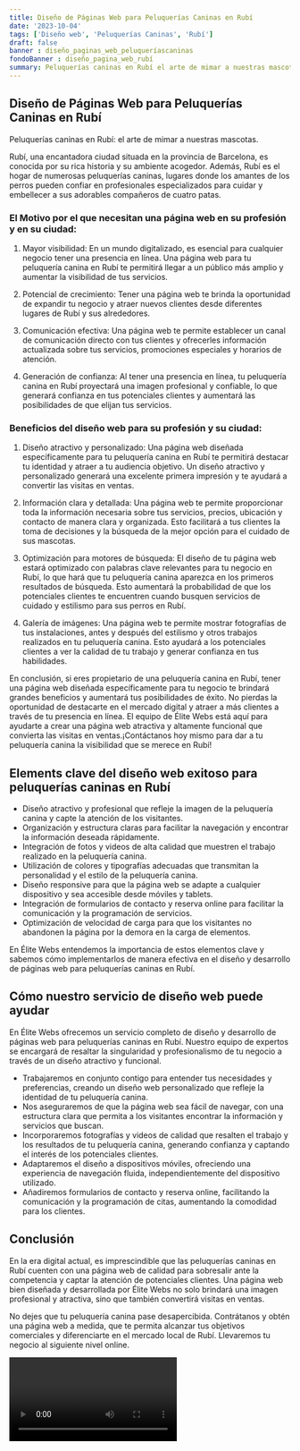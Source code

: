 ```yaml
---
title: Diseño de Páginas Web para Peluquerías Caninas en Rubí
date: '2023-10-04'
tags: ['Diseño web', 'Peluquerías Caninas', 'Rubí']
draft: false
banner : diseño_paginas_web_peluqueríascaninas
fondoBanner : diseño_pagina_web_rubí
summary: Peluquerías caninas en Rubí el arte de mimar a nuestras mascotas.
---
```


## Diseño de Páginas Web para Peluquerías Caninas en Rubí

Peluquerías caninas en Rubí: el arte de mimar a nuestras mascotas.

Rubí, una encantadora ciudad situada en la provincia de Barcelona, es conocida por su rica historia y su ambiente acogedor. Además, Rubí es el hogar de numerosas peluquerías caninas, lugares donde los amantes de los perros pueden confiar en profesionales especializados para cuidar y embellecer a sus adorables compañeros de cuatro patas.

### El Motivo por el que necesitan una página web en su profesión y en su ciudad:

1. Mayor visibilidad: En un mundo digitalizado, es esencial para cualquier negocio tener una presencia en línea. Una página web para tu peluquería canina en Rubí te permitirá llegar a un público más amplio y aumentar la visibilidad de tus servicios.

2. Potencial de crecimiento: Tener una página web te brinda la oportunidad de expandir tu negocio y atraer nuevos clientes desde diferentes lugares de Rubí y sus alrededores.

3. Comunicación efectiva: Una página web te permite establecer un canal de comunicación directo con tus clientes y ofrecerles información actualizada sobre tus servicios, promociones especiales y horarios de atención.

4. Generación de confianza: Al tener una presencia en línea, tu peluquería canina en Rubí proyectará una imagen profesional y confiable, lo que generará confianza en tus potenciales clientes y aumentará las posibilidades de que elijan tus servicios.

### Beneficios del diseño web para su profesión y su ciudad:

1. Diseño atractivo y personalizado: Una página web diseñada específicamente para tu peluquería canina en Rubí te permitirá destacar tu identidad y atraer a tu audiencia objetivo. Un diseño atractivo y personalizado generará una excelente primera impresión y te ayudará a convertir las visitas en ventas.

2. Información clara y detallada: Una página web te permite proporcionar toda la información necesaria sobre tus servicios, precios, ubicación y contacto de manera clara y organizada. Esto facilitará a tus clientes la toma de decisiones y la búsqueda de la mejor opción para el cuidado de sus mascotas.

3. Optimización para motores de búsqueda: El diseño de tu página web estará optimizado con palabras clave relevantes para tu negocio en Rubí, lo que hará que tu peluquería canina aparezca en los primeros resultados de búsqueda. Esto aumentará la probabilidad de que los potenciales clientes te encuentren cuando busquen servicios de cuidado y estilismo para sus perros en Rubí.

4. Galería de imágenes: Una página web te permite mostrar fotografías de tus instalaciones, antes y después del estilismo y otros trabajos realizados en tu peluquería canina. Esto ayudará a los potenciales clientes a ver la calidad de tu trabajo y generar confianza en tus habilidades.

En conclusión, si eres propietario de una peluquería canina en Rubí, tener una página web diseñada específicamente para tu negocio te brindará grandes beneficios y aumentará tus posibilidades de éxito. No pierdas la oportunidad de destacarte en el mercado digital y atraer a más clientes a través de tu presencia en línea. El equipo de Élite Webs está aquí para ayudarte a crear una página web atractiva y altamente funcional que convierta las visitas en ventas.¡Contáctanos hoy mismo para dar a tu peluquería canina la visibilidad que se merece en Rubí!

<GifSeo />

<Cta />

## Elements clave del diseño web exitoso para peluquerías caninas en Rubí

- Diseño atractivo y profesional que refleje la imagen de la peluquería canina y capte la atención de los visitantes.
- Organización y estructura claras para facilitar la navegación y encontrar la información deseada rápidamente.
- Integración de fotos y videos de alta calidad que muestren el trabajo realizado en la peluquería canina.
- Utilización de colores y tipografías adecuadas que transmitan la personalidad y el estilo de la peluquería canina.
- Diseño responsive para que la página web se adapte a cualquier dispositivo y sea accesible desde móviles y tablets.
- Integración de formularios de contacto y reserva online para facilitar la comunicación y la programación de servicios.
- Optimización de velocidad de carga para que los visitantes no abandonen la página por la demora en la carga de elementos.

En Élite Webs entendemos la importancia de estos elementos clave y sabemos cómo implementarlos de manera efectiva en el diseño y desarrollo de páginas web para peluquerías caninas en Rubí.

## Cómo nuestro servicio de diseño web puede ayudar

En Élite Webs ofrecemos un servicio completo de diseño y desarrollo de páginas web para peluquerías caninas en Rubí. Nuestro equipo de expertos se encargará de resaltar la singularidad y profesionalismo de tu negocio a través de un diseño atractivo y funcional.

- Trabajaremos en conjunto contigo para entender tus necesidades y preferencias, creando un diseño web personalizado que refleje la identidad de tu peluquería canina.
- Nos aseguraremos de que la página web sea fácil de navegar, con una estructura clara que permita a los visitantes encontrar la información y servicios que buscan.
- Incorporaremos fotografías y videos de calidad que resalten el trabajo y los resultados de tu peluquería canina, generando confianza y captando el interés de los potenciales clientes.
- Adaptaremos el diseño a dispositivos móviles, ofreciendo una experiencia de navegación fluida, independientemente del dispositivo utilizado.
- Añadiremos formularios de contacto y reserva online, facilitando la comunicación y la programación de citas, aumentando la comodidad para los clientes.

## Conclusión

En la era digital actual, es imprescindible que las peluquerías caninas en Rubí cuenten con una página web de calidad para sobresalir ante la competencia y captar la atención de potenciales clientes. Una página web bien diseñada y desarrollada por Élite Webs no solo brindará una imagen profesional y atractiva, sino que también convertirá visitas en ventas.

No dejes que tu peluquería canina pase desapercibida. Contrátanos y obtén una página web a medida, que te permita alcanzar tus objetivos comerciales y diferenciarte en el mercado local de Rubí. Llevaremos tu negocio al siguiente nivel online.

<Video />

<CtaBot job='Peluquerías Caninas' city='Rubí'/>

<Gmaps query='Rubí+españa+maps' />